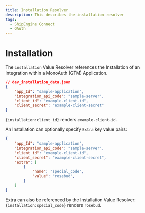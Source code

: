 ```yaml
---
title: Installation Resolver
description: This describes the installation resolver
tags:
  - ShipEngine Connect
  - OAuth
---
```


# Installation

The `installation` Value Resolver references the Installation of an Integration
within a MonoAuth (GTM) Application.

```json
// dev_installation_data.json
{
    "app_Id": "sample-application",
    "integration_api_code": "sample-server",
    "client_id": "example-client-id",
    "client_secret": "example-client-secret"
}
```

`{installation:client_id}` renders `example-client-id`.

An Installation can optionally specify `Extra` key value pairs:

```json
{
    "app_Id": "sample-application",
    "integration_api_code": "sample-server",
    "client_id": "example-client-id",
    "client_secret": "example-client-secret",
    "extra": [
        { 
            "name": "special_code",
            "value": "rosebud",
        }
    ]
}
```

Extra can also be referenced by the Installation Value Resolver:
`{installation:special_code}` renders `rosebud`.


<Pager
  prev="../index.mdx" prevTitle="Mono Auth Overview"
/>
